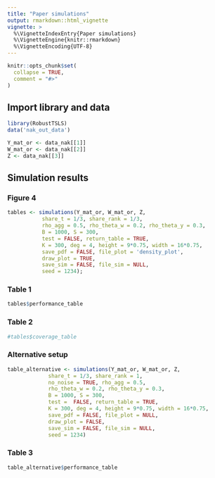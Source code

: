 ```yaml
---
title: "Paper simulations"
output: rmarkdown::html_vignette
vignette: >
  %\VignetteIndexEntry{Paper simulations}
  %\VignetteEngine{knitr::rmarkdown}
  %\VignetteEncoding{UTF-8}
---
```


```r
knitr::opts_chunk$set(
  collapse = TRUE,
  comment = "#>"
)
```
## Import library and data
```r
library(RobustTSLS)
data('nak_out_data')
```

```r
Y_mat_or <- data_nak[[1]]
W_mat_or <- data_nak[[2]]
Z <- data_nak[[3]]
```

## Simulation results

### Figure 4
```r
tables <- simulations(Y_mat_or, W_mat_or, Z, 
           share_t = 1/3, share_rank = 1/3, 
           rho_agg = 0.5, rho_theta_w = 0.2, rho_theta_y = 0.3, 
           B = 1000, S = 300, 
           test = FALSE, return_table = TRUE,
           K = 300, deg = 4, height = 9*0.75, width = 16*0.75, 
           save_pdf = FALSE, file_plot = 'density_plot',
           draw_plot = TRUE,
           save_sim = FALSE, file_sim = NULL,
           seed = 1234);
```

### Table 1
```r
tables$performance_table
```

### Table 2
```r
#tables$coverage_table
```

### Alternative setup

```r
table_alternative <- simulations(Y_mat_or, W_mat_or, Z, 
             share_t = 1/3, share_rank = 1, 
             no_noise = TRUE, rho_agg = 0.5, 
             rho_theta_w = 0.2, rho_theta_y = 0.3, 
             B = 1000, S = 300, 
             test =  FALSE, return_table = TRUE,
             K = 300, deg = 4, height = 9*0.75, width = 16*0.75, 
             save_pdf = FALSE, file_plot = NULL,
             draw_plot = FALSE,
             save_sim = FALSE, file_sim = NULL,
             seed = 1234)
```

### Table 3

```r
table_alternative$performance_table
```



